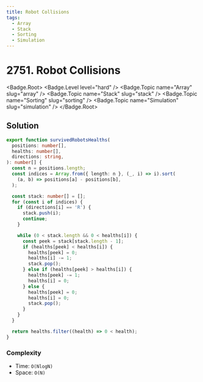 ```yaml
---
title: Robot Collisions
tags:
  - Array
  - Stack
  - Sorting
  - Simulation
---
```


# 2751. Robot Collisions

<Badge.Root>
  <Badge.Level level="hard" />
  <Badge.Topic name="Array" slug="array" />
  <Badge.Topic name="Stack" slug="stack" />
  <Badge.Topic name="Sorting" slug="sorting" />
  <Badge.Topic name="Simulation" slug="simulation" />
</Badge.Root>

## Solution

```typescript filename="solution.ts" copy
export function survivedRobotsHealths(
  positions: number[],
  healths: number[],
  directions: string,
): number[] {
  const n = positions.length;
  const indices = Array.from({ length: n }, (_, i) => i).sort(
    (a, b) => positions[a] - positions[b],
  );

  const stack: number[] = [];
  for (const i of indices) {
    if (directions[i] == 'R') {
      stack.push(i);
      continue;
    }

    while (0 < stack.length && 0 < healths[i]) {
      const peek = stack[stack.length - 1];
      if (healths[peek] < healths[i]) {
        healths[peek] = 0;
        healths[i] -= 1;
        stack.pop();
      } else if (healths[peek] > healths[i]) {
        healths[peek] -= 1;
        healths[i] = 0;
      } else {
        healths[peek] = 0;
        healths[i] = 0;
        stack.pop();
      }
    }
  }

  return healths.filter((health) => 0 < health);
}
```

### Complexity

- Time: `O(NlogN)`
- Space: `O(N)`

<ProblemLink
  codingSite="leetcode"
  href="https://leetcode.com/problems/robot-collisions"
  title="Robot Collisions"
/>
